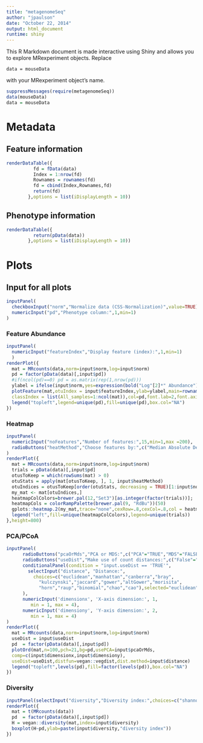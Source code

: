 ```yaml
---
title: "metagenomeSeq"
author: "jpaulson"
date: "October 22, 2014"
output: html_document
runtime: shiny
---
```


This R Markdown document is made interactive using Shiny and allows you to explore MRexperiment objects.
Replace 
```
data = mouseData
```
with your MRexperiment object's name.

```r
suppressMessages(require(metagenomeSeq))
data(mouseData)
data = mouseData
```

# Metadata

## Feature information
```r
renderDataTable({
          fd = fData(data)
          Index = 1:nrow(fd)
          Rownames = rownames(fd)
          fd = cbind(Index,Rownames,fd)
          return(fd)
        },options = list(iDisplayLength = 10))
```

## Phenotype information
```r
renderDataTable({
          return(pData(data))
        },options = list(iDisplayLength = 10))
```

# Plots

## Input for all plots
```r
inputPanel(
  checkboxInput("norm","Normalize data (CSS-Normalization)",value=TRUE),
  numericInput("pd","Phenotype column:",1,min=1)
)
```

### Feature Abundance
```r
inputPanel(
  numericInput("featureIndex","Display feature (index):",1,min=1)
  )
renderPlot({
  mat = MRcounts(data,norm=input$norm,log=input$norm)
  pd = factor(pData(data)[,input$pd])
  #if(ncol(pd)==0) pd = as.matrix(rep(1,nrow(pd)))
  ylabel = ifelse(input$norm,yes=expression(bold("Log"[2]*" Abundance")),no="No. raw reads")
  plotFeature(mat,otuIndex = input$featureIndex,ylab=ylabel,main=rownames(mat)[input$featureIndex],
  classIndex = list(All_samples=1:ncol(mat)),col=pd,font.lab=2,font.axis=1,sort=FALSE,xaxt="n")
  legend("topleft",legend=unique(pd),fill=unique(pd),box.col="NA")
})
```

### Heatmap
```r
inputPanel(
  numericInput("noFeatures","Number of features:",15,min=1,max =200),
  radioButtons("heatMethod","Choose features by:",c("Median Absolute Deviation"="mad","Variability"="sd"))
)
renderPlot({
  mat = MRcounts(data,norm=input$norm,log=input$norm)
  trials = pData(data)[,input$pd]
  otusToKeep = which(rowSums(mat) > 0)
  otuStats = apply(mat[otusToKeep, ], 1, input$heatMethod)
  otuIndices = otusToKeep[order(otuStats, decreasing = TRUE)[1:input$noFeatures]]
  my_mat <- mat[otuIndices,]
  heatmapColColors=brewer.pal(12,"Set3")[as.integer(factor(trials))];
  heatmapCols = colorRampPalette(brewer.pal(9, "RdBu"))(50)
  gplots::heatmap.2(my_mat,trace="none",cexRow=.8,cexCol=.8,col = heatmapCols,ColSideColors = heatmapColColors)
  legend("left",fill=unique(heatmapColColors),legend=unique(trials))
},height=800)
```


### PCA/PCoA
```r
inputPanel(
      radioButtons("pcaOrMds","PCA or MDS:",c("PCA"="TRUE","MDS"="FALSE"),selected="TRUE"),
      radioButtons("useDist","Make use of count distances:",c("False"="FALSE","True"="TRUE"),selected="FALSE"),
      conditionalPanel(condition = "input.useDist == 'TRUE'",
        selectInput("distance", "Distance:", 
          choices=c("euclidean","manhattan","canberra","bray",
            "kulczynski","jaccard","gower","altGower","morisita",
            "horn","raup","binomial","chao","cao"),selected="euclidean")
      ),
      numericInput('dimensionx', 'X-axis dimension:', 1,
         min = 1, max = 4),
      numericInput('dimensiony', 'Y-axis dimension:', 2,
         min = 1, max = 4)
)
renderPlot({
  mat = MRcounts(data,norm=input$norm,log=input$norm)
  useDist = input$useDist
  pd  = factor(pData(data)[,input$pd])
  plotOrd(mat,n=100,pch=21,bg=pd,usePCA=input$pcaOrMds,
  comp=c(input$dimensionx,input$dimensiony),
  useDist=useDist,distfun=vegan::vegdist,dist.method=input$distance)
  legend("topleft",levels(pd),fill=factor(levels(pd)),box.col="NA")
})
```

### Diversity
```r
inputPanel(selectInput("diversity","Diversity index:",choices=c("shannon", "simpson", "invsimpson")))
renderPlot({
  mat = t(MRcounts(data))
  pd  = factor(pData(data)[,input$pd])
  H = vegan::diversity(mat,index=input$diversity)
  boxplot(H~pd,ylab=paste(input$diversity,"diversity index"))
})
```